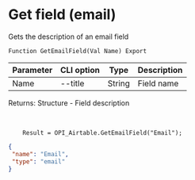 ﻿---
sidebar_position: 8
---


# Get field (email)
 Gets the description of an email field



`Function GetEmailField(Val Name) Export`

  | Parameter | CLI option | Type | Description |
  |-|-|-|-|
  | Name | --title | String | Field name |

  
  Returns:  Structure - Field description

<br/>




```bsl title="Code example"
    Result = OPI_Airtable.GetEmailField("Email");
```
 



```json title="Result"
{
 "name": "Email",
 "type": "email"
}
```
